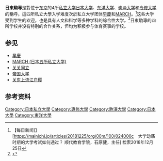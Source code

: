 '''日東駒專'''是對位于[[东京|东京]]的4所[[私立大学|私立大学]][[日本大学|日本大学]]、[[东洋大学|东洋大学]]、[[驹泽大学|驹泽大学]]和[[专修大学|专修大学]]的稱呼。這四所私立大學入学难度次於私立大学团体[[早慶|早慶]]和[[MARCH_(日本五所私立大学)|MARCH]]。<ref>【每日新闻]】[https://mainichi.jp/articles/20181225/org/00m/100/024000c　大学动荡时期的大学考试如何通过？ 顺代教育学院，石原健，主任] {{Wayback|url=https://mainichi.jp/articles/20181225/org/00m/100/024000c |date=20201025001844 }}检索2018年12月25日</ref>这些大学受到学生的欢迎，也是具有人文和科学等多种学科的综合性大学。<ref>{{cite web |url=http://keisetu.howtolearn.biz/ |title=存档副本 |accessdate=2013-12-14 |deadurl=yes |archiveurl=https://web.archive.org/web/20130719205655/http://keisetu.howtolearn.biz/ |archivedate=2013-07-19 }}</ref>日東駒專的四所学校并没有特别的合作关系，但均为积极参与体育赛事的学校。

==参见==
* [[早慶|早慶]]
* [[MARCH_(日本五所私立大学)|MARCH (日本五所私立大学)]]
* [[关关同立|关关同立]]
* [[帝国大学|帝国大学]]
* [[关东上流江户樱|关东上流江户樱]]

==参考资料==
{{reflist}}

[[Category:日本私立大學|Category:日本私立大學]]
[[Category:專修大學|Category:專修大學]]
[[Category:駒澤大學|Category:駒澤大學]]
[[Category:日本大學|Category:日本大學]]
[[Category:東洋大學|Category:東洋大學]]